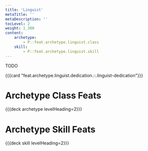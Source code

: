 ```yaml
---
title: 'Linguist'
metaTitle: ''
metaDescription: ''
tocLevel: 2
weight: 1_300
content:
    archetype:
        - P::feat.archetype.linguist.class
    skill:
        - P::feat.archetype.linguist.skill
---
```


TODO

{{{card "feat.archetype.linguist.dedication.::.linguist-dedication"}}}

# Archetype Class Feats

{{{deck archetype levelHeading=2}}}

# Archetype Skill Feats

{{{deck skill levelHeading=2}}}